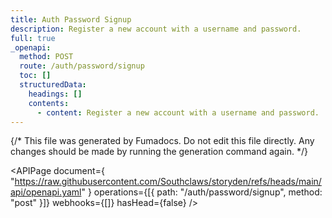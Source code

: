 ```yaml
---
title: Auth Password Signup
description: Register a new account with a username and password.
full: true
_openapi:
  method: POST
  route: /auth/password/signup
  toc: []
  structuredData:
    headings: []
    contents:
      - content: Register a new account with a username and password.
---
```


{/* This file was generated by Fumadocs. Do not edit this file directly. Any changes should be made by running the generation command again. */}

<APIPage
  document={
    "https://raw.githubusercontent.com/Southclaws/storyden/refs/heads/main/api/openapi.yaml"
  }
  operations={[{ path: "/auth/password/signup", method: "post" }]}
  webhooks={[]}
  hasHead={false}
/>
